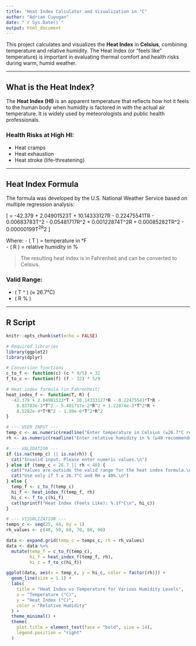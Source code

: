 ```yaml
---
title: "Heat Index Calculator and Visualization in °C"
author: "Adrian Cuyugan"
date: "`r Sys.Date()`"
output: html_document
---
```


This project calculates and visualizes the **Heat Index** in **Celsius**, combining temperature and relative humidity. The Heat Index (or "feels like" temperature) is important in evaluating thermal comfort and health risks during warm, humid weather.

---

## What is the Heat Index?

The **Heat Index (HI)** is an apparent temperature that reflects how hot it feels to the human body when humidity is factored in with the actual air temperature. It is widely used by meteorologists and public health professionals.

### Health Risks at High HI:
- Heat cramps
- Heat exhaustion
- Heat stroke (life-threatening)

---

## Heat Index Formula

The formula was developed by the U.S. National Weather Service based on multiple regression analysis:

\[
\text{HI} = -42.379 + 2.04901523T + 10.14333127R - 0.22475541TR - 0.00683783T^2 - 0.05481717R^2 + 0.00122874T^2R + 0.00085282TR^2 - 0.00000199T^2R^2
\]

Where:
- \( T \) = temperature in °F  
- \( R \) = relative humidity in %

> The resulting heat index is in Fahrenheit and can be converted to Celsius.

### Valid Range:
- \( T \geq 80^\circ \text{F} \) (≈ 26.7°C)
- \( R \geq 40\% \)

---

## R Script

```r
knitr::opts_chunk$set(echo = FALSE)

# Required libraries
library(ggplot2)
library(dplyr)

# Conversion functions
c_to_f <- function(c) (c * 9/5) + 32
f_to_c <- function(f) (f - 32) * 5/9

# Heat index formula (in Fahrenheit)
heat_index_f <- function(T, R) {
  -42.379 + 2.04901523*T + 10.14333127*R - 0.22475541*T*R -
    6.83783e-3*T^2 - 5.481717e-2*R^2 + 1.22874e-3*T^2*R +
    8.5282e-4*T*R^2 - 1.99e-6*T^2*R^2
}

# --- USER INPUT ---
temp_c <- as.numeric(readline("Enter temperature in Celsius (≥26.7°C recommended): "))
rh <- as.numeric(readline("Enter relative humidity in % (≥40 recommended): "))

# --- VALIDATION ---
if (is.na(temp_c) || is.na(rh)) {
  cat("Invalid input. Please enter numeric values.\n")
} else if (temp_c < 26.7 || rh < 40) {
  cat("Values are outside the valid range for the heat index formula.\n")
  cat("Use only if T ≥ 26.7°C and RH ≥ 40%.\n")
} else {
  temp_f <- c_to_f(temp_c)
  hi_f <- heat_index_f(temp_f, rh)
  hi_c <- f_to_c(hi_f)
  cat(sprintf("Heat Index (Feels Like): %.1f°C\n", hi_c))
}

# --- VISUALIZATION ---
temps_c <- seq(25, 44, by = 1)
rh_values <- c(40, 50, 60, 70, 80, 90)

data <- expand.grid(temp_c = temps_c, rh = rh_values)
data <- data %>%
  mutate(temp_f = c_to_f(temp_c),
         hi_f = heat_index_f(temp_f, rh),
         hi_c = f_to_c(hi_f))

ggplot(data, aes(x = temp_c, y = hi_c, color = factor(rh))) +
  geom_line(size = 1.1) +
  labs(
    title = "Heat Index vs Temperature for Various Humidity Levels",
    x = "Temperature (°C)",
    y = "Heat Index (°C)",
    color = "Relative Humidity"
  ) +
  theme_minimal() +
  theme(
    plot.title = element_text(face = "bold", size = 14),
    legend.position = "right"
  )
```
